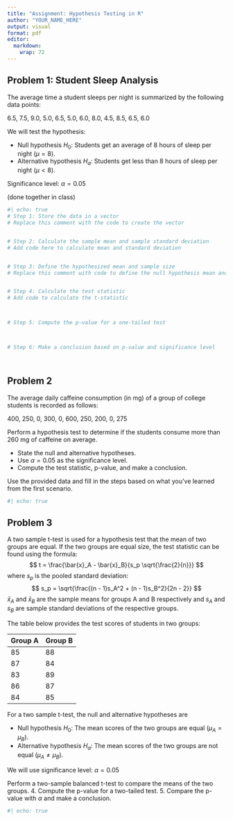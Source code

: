 ```yaml
---
title: "Assignment: Hypothesis Testing in R"
author: "YOUR_NAME_HERE"
output: visual
format: pdf
editor: 
  markdown: 
    wrap: 72
---
```


## Problem 1: Student Sleep Analysis

The average time a student sleeps per night is summarized by the
following data points:

6.5, 7.5, 9.0, 5.0, 6.5, 5.0, 6.0, 8.0, 4.5, 8.5, 6.5, 6.0

We will test the hypothesis:

-   Null hypothesis $H_0$: Students get an average of 8 hours of sleep
    per night ($\mu = 8$).
-   Alternative hypothesis $H_a$: Students get less than 8 hours of
    sleep per night ($\mu < 8$).

Significance level: $\alpha = 0.05$

(done together in class)

```r
#| echo: true
# Step 1: Store the data in a vector
# Replace this comment with the code to create the vector


# Step 2: Calculate the sample mean and sample standard deviation
# Add code here to calculate mean and standard deviation


# Step 3: Define the hypothesized mean and sample size
# Replace this comment with code to define the null hypothesis mean and sample size


# Step 4: Calculate the test statistic
# Add code to calculate the t-statistic



# Step 5: Compute the p-value for a one-tailed test



# Step 6: Make a conclusion based on p-value and significance level




```

## Problem 2

The average daily caffeine consumption (in mg) of a group of college
students is recorded as follows:

400, 250, 0, 300, 0, 600, 250, 200, 0, 275

Perform a hypothesis test to determine if the students consume more than
260 mg of caffeine on average.

-   State the null and alternative hypotheses.
-   Use $\alpha = 0.05$ as the significance level.
-   Compute the test statistic, p-value, and make a conclusion.

Use the provided data and fill in the steps based on what you've learned
from the first scenario.

```r
#| echo: true

```

## Problem 3

A two sample t-test is used for a hypothesis test that the mean of two
groups are equal. If the two groups are equal size, the test statistic
can be found using the formula: $$
   t = \frac{\bar{x}_A - \bar{x}_B}{s_p \sqrt{\frac{2}{n}}}
   $$ where $s_p$ is the pooled standard deviation: $$
   s_p = \sqrt{\frac{(n - 1)s_A^2 + (n - 1)s_B^2}{2n - 2}}
   $$ $\bar{x}_A$ and $\bar{x}_B$ are the sample means for groups A and
B respectively and $s_A$ and $s_B$ are sample standard deviations of the
respective groups.

The table below provides the test scores of students in two groups:

| Group A | Group B |
|---------|---------|
| 85      | 88      |
| 87      | 84      |
| 83      | 89      |
| 86      | 87      |
| 84      | 85      |

For a two sample t-test, the null and alternative hypotheses are

-   Null hypothesis $H_0$: The mean scores of the two groups are equal
    ($\mu_A = \mu_B$).
-   Alternative hypothesis $H_a$: The mean scores of the two groups are
    not equal ($\mu_A \neq \mu_B$).

We will use significance level: $\alpha = 0.05$

Perform a two-sample balanced t-test to compare the means of the two
groups. 4. Compute the p-value for a two-tailed test. 5. Compare the
p-value with $\alpha$ and make a conclusion.

```r
#| echo: true

```

